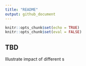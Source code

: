 ```yaml
---
title: "README"
output: github_document
---
```


```r
knitr::opts_chunk$set(echo = TRUE)
knitr::opts_chunk$set(eval = FALSE)
```

## TBD

Illustrate impact of different s
